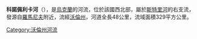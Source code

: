 '''科諾佩利卡河'''（{{lang-uk|Конопелька}}），是[[烏克蘭|烏克蘭]]的河流，位於該國西北部，屬於[[斯特里河|斯特里河]]的右支流，發源自[[羅馬尼夫_(盧茨克區)|羅馬尼夫]]附近，流經[[沃倫州|沃倫州]]，河道全長48公里，流域面積329平方公里。

{{DEFAULTSORT:Конопелька (річка)}}
[[Category:沃倫州河流|Category:沃倫州河流]]


{{Ukraine-river-stub}}